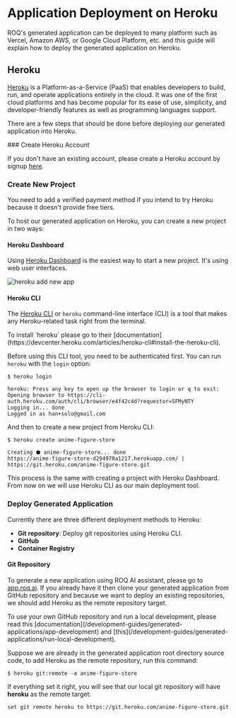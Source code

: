 
# Application Deployment on Heroku

ROQ's generated application can be deployed to many platform such as Vercel, Amazon AWS, or Google Cloud Platform, etc. and this guide will explain how to deploy the generated application on Heroku.


## Heroku

[Heroku](https://www.heroku.com/) is a Platform-as-a-Service (PaaS) that enables developers to build, run, and operate applications entirely in the cloud. It was one of the first cloud platforms and has become popular for its ease of use, simplicity, and developer-friendly features as well as programming languages support.

There are a few steps that should be done before deploying our generated application into Heroku.

<Steps>
### Create Heroku Account

If you don't have an existing account, please create a Heroku account by signup [here](https://signup.heroku.com/). 


### Create New Project

<Callout type="info">
You need to add a verified payment method if you intend to try Heroku because it doesn't provide free tiers.
</Callout>

To host our generated application on Heroku, you can create a new project in two ways:

#### Heroku Dashboard 
 
Using [Heroku Dashboard](https://dashboard.heroku.com/) is the easiest way to start a new project. It's using web user interfaces. 

![heroku add new app](/heroku-new-app.png)

#### Heroku CLI

The [Heroku CLI](https://devcenter.heroku.com/articles/heroku-cli) or `heroku` command-line interface (CLI) is a tool that makes any Heroku-related task right from the terminal. 

<Callout type="info">
To install `heroku` please go to their [documentation](https://devcenter.heroku.com/articles/heroku-cli#install-the-heroku-cli).
</Callout>

Before using this CLI tool, you need to be authenticated first. You can run `heroku` with the `login` option:

```shell
$ heroku login

heroku: Press any key to open up the browser to login or q to exit:
Opening browser to https://cli-auth.heroku.com/auth/cli/browser/e4f42c4d?requestor=SFMyNTY
Logging in... done
Logged in as han+solo@gmail.com
```

And then to create a new project from Heroku CLI:

```shell
$ heroku create anime-figure-store

Creating ⬢ anime-figure-store... done
https://anime-figure-store-d294970a1217.herokuapp.com/ | https://git.heroku.com/anime-figure-store.git
```
This process is the same with creating a project with Heroku Dashboard. From now on we will use Heroku CLI as our main deployment tool.

### Deploy Generated Application

Currently there are three different deployment methods to Heroku:

- **Git repository**: Deploy git repositories using Heroku CLI.
- **GitHub**
- **Container Registry**

#### Git Repository

To generate a new application using ROQ AI assistant, please go to [app.roq.ai](https://app.roq.ai/). If you already have it then clone your generated application from GitHub repository and because we want to deploy an existing repositories, we should add Heroku as the remote repository target.

<Callout type="info">
To use your own GitHub repository and run a local development, please read this [documentation](/development-guides/generated-applications/app-development) and [this](/development-guides/generated-applications/run-local-development).
</Callout>

Suppose we are already in the generated application root directory source code, to add Heroku as the remote repository, run this command:

```shell
$ heroku git:remote -a anime-figure-store
```

If everything set it right, you will see that our local git repository will have **heroku** as the remote target:

```shell
set git remote heroku to https://git.heroku.com/anime-figure-store.git
```




</Steps>


